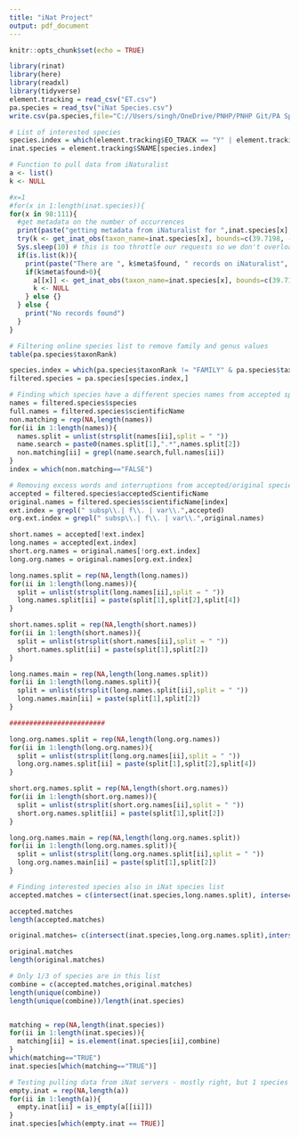 ```yaml
---
title: "iNat Project"
output: pdf_document
---
```


```r
knitr::opts_chunk$set(echo = TRUE)
```

```r
library(rinat)
library(here)
library(readxl)
library(tidyverse)
element.tracking = read_csv("ET.csv")
pa.species = read_tsv("iNat Species.csv")
write.csv(pa.species,file="C://Users/singh/OneDrive/PNHP/PNHP Git/PA Species List.csv",row.names = FALSE)
```

```r
# List of interested species
species.index = which(element.tracking$EO_TRACK == "Y" | element.tracking$EO_TRACK == "W")
inat.species = element.tracking$SNAME[species.index]
```

```r
# Function to pull data from iNaturalist
a <- list()
k <- NULL

#x=1
#for(x in 1:length(inat.species)){
for(x in 98:111){
  #get metadata on the number of occurrences
  print(paste("getting metadata from iNaturalist for ",inat.species[x],".", sep="") )
  try(k <- get_inat_obs(taxon_name=inat.species[x], bounds=c(39.7198, -80.519891, 42.26986,	-74.689516) , geo=TRUE, meta=TRUE) ) # this step first queries iNat to see if there are any records present, if there are it actually downloads them.
  Sys.sleep(10) # this is too throttle our requests so we don't overload their servers
  if(is.list(k)){
    print(paste("There are ", k$meta$found, " records on iNaturalist", sep=""))
    if(k$meta$found>0){
      a[[x]] <- get_inat_obs(taxon_name=inat.species[x], bounds=c(39.7198, -80.519891, 42.26986,	-74.689516) , geo=TRUE, maxresults = k$meta$found) 
      k <- NULL
    } else {}
  } else {
    print("No records found")
  }
}
```

```r
# Filtering online species list to remove family and genus values
table(pa.species$taxonRank)

species.index = which(pa.species$taxonRank != "FAMILY" & pa.species$taxonRank != "GENUS")
filtered.species = pa.species[species.index,]

# Finding which species have a different species names from accepted species name
names = filtered.species$species
full.names = filtered.species$scientificName
non.matching = rep(NA,length(names))
for(ii in 1:length(names)){
  names.split = unlist(strsplit(names[ii],split = " "))
  name.search = paste0(names.split[1],".*",names.split[2])
  non.matching[ii] = grepl(name.search,full.names[ii])
}
index = which(non.matching=="FALSE")
```

```r
# Removing excess words and interruptions from accepted/original species names
accepted = filtered.species$acceptedScientificName
original.names = filtered.species$scientificName[index]
ext.index = grepl(" subsp\\.| f\\. | var\\.",accepted)
org.ext.index = grepl(" subsp\\.| f\\. | var\\.",original.names)

short.names = accepted[!ext.index]
long.names = accepted[ext.index]
short.org.names = original.names[!org.ext.index]
long.org.names = original.names[org.ext.index]

long.names.split = rep(NA,length(long.names))
for(ii in 1:length(long.names)){
  split = unlist(strsplit(long.names[ii],split = " "))
  long.names.split[ii] = paste(split[1],split[2],split[4])
}

short.names.split = rep(NA,length(short.names))
for(ii in 1:length(short.names)){
  split = unlist(strsplit(short.names[ii],split = " "))
  short.names.split[ii] = paste(split[1],split[2])
}

long.names.main = rep(NA,length(long.names.split))
for(ii in 1:length(long.names.split)){
  split = unlist(strsplit(long.names.split[ii],split = " "))
  long.names.main[ii] = paste(split[1],split[2])
}

########################

long.org.names.split = rep(NA,length(long.org.names))
for(ii in 1:length(long.org.names)){
  split = unlist(strsplit(long.org.names[ii],split = " "))
  long.org.names.split[ii] = paste(split[1],split[2],split[4])
}

short.org.names.split = rep(NA,length(short.org.names))
for(ii in 1:length(short.org.names)){
  split = unlist(strsplit(short.org.names[ii],split = " "))
  short.org.names.split[ii] = paste(split[1],split[2])
}

long.org.names.main = rep(NA,length(long.org.names.split))
for(ii in 1:length(long.org.names.split)){
  split = unlist(strsplit(long.org.names.split[ii],split = " "))
  long.org.names.main[ii] = paste(split[1],split[2])
}

# Finding interested species also in iNat species list
accepted.matches = c(intersect(inat.species,long.names.split), intersect(inat.species,short.names.split), intersect(inat.species,long.names.main))

accepted.matches
length(accepted.matches)

original.matches= c(intersect(inat.species,long.org.names.split),intersect(inat.species,short.org.names.split),intersect(inat.species,long.org.names.main))

original.matches
length(original.matches)

# Only 1/3 of species are in this list
combine = c(accepted.matches,original.matches)
length(unique(combine))
length(unique(combine))/length(inat.species)


matching = rep(NA,length(inat.species))
for(ii in 1:length(inat.species)){
  matching[ii] = is.element(inat.species[ii],combine)
}
which(matching=="TRUE")
inat.species[which(matching=="TRUE")]

```


```r
# Testing pulling data from iNat servers - mostly right, but 1 species out of 14 didn't appear in my list, but was in iNaturalist
empty.inat = rep(NA,length(a))
for(ii in 1:length(a)){
  empty.inat[ii] = is_empty(a[[ii]])
}
inat.species[which(empty.inat == TRUE)]

```










